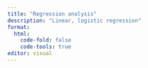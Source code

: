 ```yaml
---
title: "Regression analysis"
description: "Linear, logistic regression"
format: 
  html:
    code-fold: false
    code-tools: true
editor: visual
---
```


## 